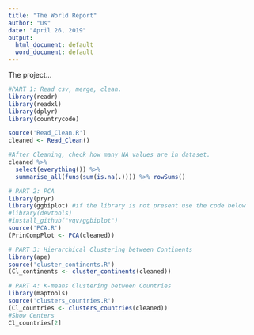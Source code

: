 ```yaml
---
title: "The World Report"
author: "Us"
date: "April 26, 2019"
output:
  html_document: default
  word_document: default
---
```


The project...


```r
#PART 1: Read csv, merge, clean.
library(readr)
library(readxl)
library(dplyr)
library(countrycode)

source('Read_Clean.R')
cleaned <- Read_Clean()

#After Cleaning, check how many NA values are in dataset.
cleaned %>%
  select(everything()) %>%
  summarise_all(funs(sum(is.na(.)))) %>% rowSums()
```

```r
# PART 2: PCA
library(pryr)
library(ggbiplot) #if the library is not present use the code below
#library(devtools)
#install_github("vqv/ggbiplot")
source('PCA.R')
(PrinCompPlot <- PCA(cleaned))
```


```r
# PART 3: Hierarchical Clustering between Continents
library(ape)
source('cluster_continents.R')
(Cl_continents <- cluster_continents(cleaned))
```


```r
# PART 4: K-means Clustering between Countries
library(maptools)
source('clusters_countries.R')
(Cl_countries <- clusters_countries(cleaned))
#Show Centers
Cl_countries[2]
```

